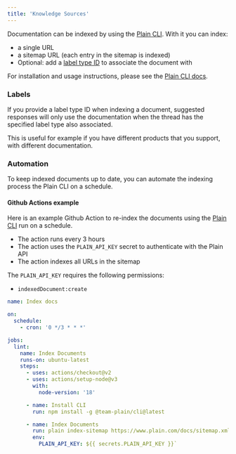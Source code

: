 ```yaml
---
title: 'Knowledge Sources'
---
```


Documentation can be indexed by using the [Plain CLI](https://github.com/team-plain/cli). With it you can index:

- a single URL
- a sitemap URL (each entry in the sitemap is indexed)
- Optional: add a [label type ID](/labels) to associate the document with

For installation and usage instructions, please see the [Plain CLI docs](https://github.com/team-plain/cli).

### Labels

If you provide a label type ID when indexing a document, suggested responses will only use the documentation when the thread has the specified label type also associated.

This is useful for example if you have different products that you support, with different documentation.

### Automation

To keep indexed documents up to date, you can automate the indexing process the Plain CLI on a schedule.

#### Github Actions example

Here is an example Github Action to re-index the documents using the [Plain CLI](https://github.com/team-plain/cli) run on a schedule.

- The action runs every 3 hours
- The action uses the `PLAIN_API_KEY` secret to authenticate with the Plain API
- The action indexes all URLs in the sitemap

The `PLAIN_API_KEY` requires the following permissions:
- `indexedDocument:create`

```yaml
name: Index docs

on:
  schedule:
    - cron: '0 */3 * * *'

jobs:
  lint:
    name: Index Documents
    runs-on: ubuntu-latest
    steps:
      - uses: actions/checkout@v2
      - uses: actions/setup-node@v3
        with:
          node-version: '18'

      - name: Install CLI
        run: npm install -g @team-plain/cli@latest

      - name: Index Documents
        run: plain index-sitemap https://www.plain.com/docs/sitemap.xml --labelTypeIds lt_01G0EZ1XTM37C643SQTDNXR1
        env:
          PLAIN_API_KEY: ${{ secrets.PLAIN_API_KEY }}`
```
